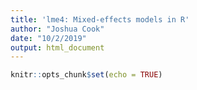 ```yaml
---
title: 'lme4: Mixed-effects models in R'
author: "Joshua Cook"
date: "10/2/2019"
output: html_document
---
```


```r
knitr::opts_chunk$set(echo = TRUE)
```

